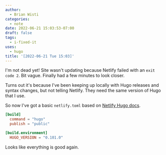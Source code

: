 ```yaml
---
author:
  - Brian Wisti
categories:
  - note
date: 2022-06-21 15:03:53-07:00
draft: false
tags:
  - i-fixed-it
uses:
  - hugo
title: '[2022-06-21 Tue 15:03]'
---
```


I'm not dead yet! Site wasn't updating because Netlify failed with an `exit
code 2`. Bit vague. Finally had a few minutes to look closer.

Turns out it's because I've been keeping up locally with Hugo releases and
syntax changes, but not telling Netlify. They need the same version of Hugo
that I use.

So now I've got a basic `netlify.toml` based on [Netlify Hugo
docs][netlify-hugo].

[netlify-hugo]: https://docs.netlify.com/integrations/frameworks/hugo/

```toml
[build]
  command = "hugo"
  publish = "public"

[build.environment]
  HUGO_VERSION = "0.101.0"
```

Looks like everything is good again.
